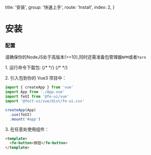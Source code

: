   title: '安装',
  group: '快速上手',
  route: 'Install',
  index: 2,
}

# 安装

### 配置

请确保你的<fe-link href="https://nodejs.org/en/">NodeJS</fe-link>处于高版本(>=10),同时还需准备包管理器`NPM`或者`Yarn`

<fe-spacer />
<fe-dot type="success" />1. 运行命令下载包:
<fe-spacer y={0.5} />

<!--  -->

<fe-tabs hideDivider>
  {/*  */}
  <fe-tab title="Yarn">
    <fe-snippet text="yarn add @fect-ui/vue" width="300px" />
  </fe-tab>
  {/*  */}
  <fe-tab title="Npm">
    <fe-snippet text="npm install @fect-ui/vue" width="300px" />
  </fe-tab>
</fe-tabs>

<!--  -->

<fe-spacer />

<fe-dot type="success" />2. 引入包到你的 Vue3 项目中：

```javascript
import { createApp } from 'vue'
import App from './App.vue'
import feUI from '@fe-ui/vue'
import '@fect-ui/vue/dist/fe-ui.css'

createApp(App)
  .use(feUI)
  .mount('#app')
```

<fe-spacer y=".6" />
<fe-dot type="success" />3. 在任意处使用组件：

```html
<template>
  <fe-button>按钮</fe-button>
</template>
```

<fe-spacer y=".6" />
